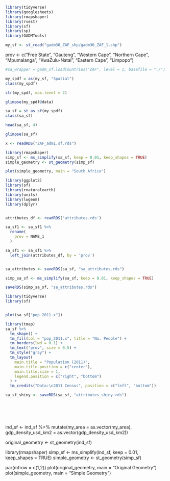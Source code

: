 



```r
library(tidyverse)
library(googlesheets)
library(rmapshaper)
library(rvest)
library(sf)
library(sp)
library(GADMTools)
```

```r
my_sf <- st_read("gadm36_ZAF_shp/gadm36_ZAF_1.shp")
```




prov <- c("Free State", "Gauteng", "Western Cape", "Northern Cape", "Mpumalanga", "KwaZulu-Natal", "Eastern Cape", "Limpopo")



```r
#sa_wrapper = gadm_sf.loadCountries("ZAF", level = 1, basefile = "./")

my_spdf = as(my_sf, "Spatial")
class(my_spdf)

str(my_spdf, max.level = 2)

glimpse(my_spdf@data)
```


```r

sa_sf = st_as_sf(my_spdf)
class(sa_sf)
```


```r
head(sa_sf, 4)
```

```r
glimpse(sa_sf)
```

```r
x <- readRDS("ZAF_adm1.sf.rds")

```

```r
library(rmapshaper)
simp_sf <- ms_simplify(sa_sf, keep = 0.01, keep_shapes = TRUE)
simple_geometry <- st_geometry(simp_sf)

plot(simple_geometry, main = "South Africa")
```

```r
library(ggplot2)
library(sf)
library(rnaturalearth)
library(units)
library(lwgeom)
library(dplyr)


attributes_df <- readRDS('attributes.rds')

sa_sf1 <- sa_sf1 %>%
  rename(
    prov = NAME_1
  )

sa_sf1 <- sa_sf1 %>%
  left_join(attributes_df, by = 'prov')



```

```r
sa_attributes <- saveRDS(sa_sf, "sa_attributes.rds")
```

```r

simp_sa_sf <- ms_simplify(sa_sf, keep = 0.01, keep_shapes = TRUE)

saveRDS(simp_sa_sf, "sa_attributes.rds")


```

```r
library(tidyverse)
library(sf)


plot(sa_sf["pop_2011.x"])


```

```r
library(tmap)
sa_sf %>%
  tm_shape() +
  tm_fill(col = "pop_2011.x", title = "No. People") + 
  tm_borders(lwd = 0.1) +
  tm_text("prov", size = 0.5) +
  tm_style("gray") +
  tm_layout(
    main.title = "Population (2011)",
    main.title.position = c("center"),
    main.title.size = 1,
    legend.position = c("right", "bottom")
  ) +
  tm_credits("Data:\n2011 Census", position = c("left", "bottom"))
```

```r
sa_sf_shiny <- saveRDS(sa_sf, "attributes_shiny.rds")
```

```r

```

```r

```

```r

```

```r

```

```r

```

ind_sf <- ind_sf %>%
  mutate(my_area = as.vector(my_area), 
         gdp_density_usd_km2 = as.vector(gdp_density_usd_km2))

original_geometry <- st_geometry(ind_sf)

library(rmapshaper)
simp_sf <- ms_simplify(ind_sf, keep = 0.01, keep_shapes = TRUE)
simple_geometry <- st_geometry(simp_sf)

par(mfrow = c(1,2))
plot(original_geometry, main = "Original Geometry")
plot(simple_geometry, main = "Simple Geometry")


